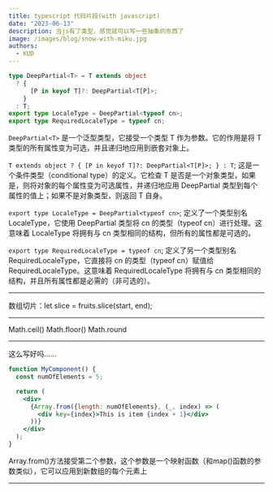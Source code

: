 ```yaml
---
title: typescript 代码片段(with javascript)
date: "2023-06-13"
description: 当js有了类型，感觉就可以写一些抽象的东西了
image: /images/blog/snow-with-miku.jpg
authors:
  - KUD
---
```


```typescript
type DeepPartial<T> = T extends object
  ? {
      [P in keyof T]?: DeepPartial<T[P]>;
    }
  : T;
export type LocaleType = DeepPartial<typeof cn>;
export type RequiredLocaleType = typeof cn;
```

`DeepPartial<T>` 是一个泛型类型，它接受一个类型 T 作为参数。它的作用是将 T 类型的所有属性变为可选，并且递归地应用到嵌套对象上。

`T extends object ? { [P in keyof T]?: DeepPartial<T[P]>; } : T`; 这是一个条件类型（conditional type）的定义。它检查 T 是否是一个对象类型，如果是，则将对象的每个属性变为可选属性，并递归地应用 DeepPartial 类型到每个属性的值上；如果不是对象类型，则返回 T 自身。

`export type LocaleType = DeepPartial<typeof cn>`; 定义了一个类型别名 LocaleType，它使用 DeepPartial 类型将 cn 的类型（typeof cn）进行处理。这意味着 LocaleType 将拥有与 cn 类型相同的结构，但所有的属性都是可选的。

`export type RequiredLocaleType = typeof cn`; 定义了另一个类型别名 RequiredLocaleType，它直接将 cn 的类型（typeof cn）赋值给 RequiredLocaleType。这意味着 RequiredLocaleType 将拥有与 cn 类型相同的结构，并且所有属性都是必需的（非可选的）。

---

数组切片：let slice = fruits.slice(start, end);

---

Math.ceil()  Math.floor()  Math.round

---

这么写好吗……

```jsx
function MyComponent() {
  const numOfElements = 5;

  return (
    <div>
      {Array.from({length: numOfElements}, (_, index) => (
        <div key={index}>This is item {index + 1}</div>
      ))}
    </div>
  );
}
```

Array.from()方法接受第二个参数，这个参数是一个映射函数（和map()函数的参数类似），它可以应用到新数组的每个元素上

---

